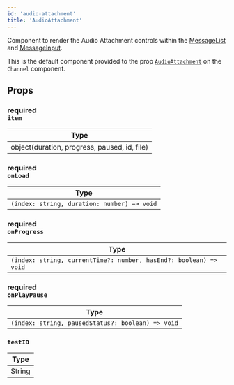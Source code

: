 ```yaml
---
id: 'audio-attachment'
title: 'AudioAttachment'
---
```


Component to render the Audio Attachment controls within the [MessageList](../../message-list) and [MessageInput](../../message-input).

This is the default component provided to the prop [`AudioAttachment`](../../../ui-components/channel#audioattachment) on the `Channel` component.

## Props

### <div class="label description required">required</div> `item`

| Type                                         |
| -------------------------------------------- |
| object(duration, progress, paused, id, file) |

### <div class="label description required">required</div> `onLoad`

| Type                                        |
| ------------------------------------------- |
| `(index: string, duration: number) => void` |

### <div class="label description required">required</div> `onProgress`

| Type                                                              |
| ----------------------------------------------------------------- |
| `(index: string, currentTime?: number, hasEnd?: boolean) => void` |

### <div class="label description required">required</div> `onPlayPause`

| Type                                              |
| ------------------------------------------------- |
| `(index: string, pausedStatus?: boolean) => void` |

### `testID`

| Type   |
| ------ |
| String |
